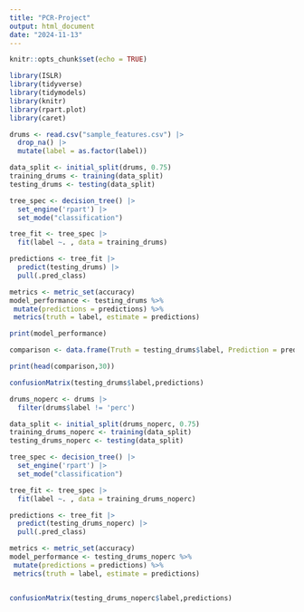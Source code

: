 ```yaml
---
title: "PCR-Project"
output: html_document
date: "2024-11-13"
---
```


```r
knitr::opts_chunk$set(echo = TRUE)
```

```r
library(ISLR)
library(tidyverse) 
library(tidymodels)
library(knitr)
library(rpart.plot)
library(caret)
```

```r
drums <- read.csv("sample_features.csv") |>
  drop_na() |>
  mutate(label = as.factor(label))

data_split <- initial_split(drums, 0.75)
training_drums <- training(data_split)
testing_drums <- testing(data_split)
```

```r
tree_spec <- decision_tree() |>
  set_engine('rpart') |>
  set_mode("classification")

tree_fit <- tree_spec |>
  fit(label ~. , data = training_drums)

```

```r
predictions <- tree_fit |>
  predict(testing_drums) |>
  pull(.pred_class)

metrics <- metric_set(accuracy)
model_performance <- testing_drums %>%
 mutate(predictions = predictions) %>%
 metrics(truth = label, estimate = predictions)

print(model_performance)

```
```r
comparison <- data.frame(Truth = testing_drums$label, Prediction = predictions)

print(head(comparison,30))

```

```r
confusionMatrix(testing_drums$label,predictions)


```

```r
drums_noperc <- drums |>
  filter(drums$label != 'perc')

data_split <- initial_split(drums_noperc, 0.75)
training_drums_noperc <- training(data_split)
testing_drums_noperc <- testing(data_split)

tree_spec <- decision_tree() |>
  set_engine('rpart') |>
  set_mode("classification")

tree_fit <- tree_spec |>
  fit(label ~. , data = training_drums_noperc)

predictions <- tree_fit |>
  predict(testing_drums_noperc) |>
  pull(.pred_class)

metrics <- metric_set(accuracy)
model_performance <- testing_drums_noperc %>%
 mutate(predictions = predictions) %>%
 metrics(truth = label, estimate = predictions)


confusionMatrix(testing_drums_noperc$label,predictions)

```



















